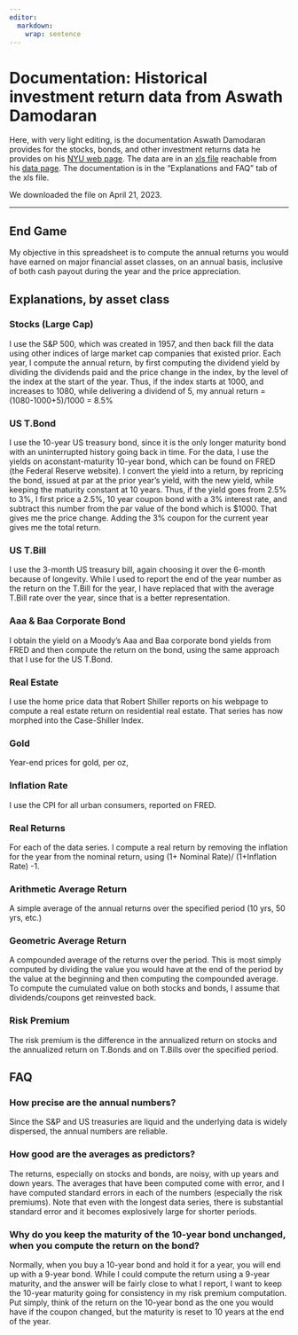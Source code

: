 ```yaml
---
editor: 
  markdown: 
    wrap: sentence
---
```


# Documentation: Historical investment return data from Aswath Damodaran

Here, with very light editing, is the documentation Aswath Damodaran provides for the stocks, bonds, and other investment returns data he provides on his [NYU web page](https://pages.stern.nyu.edu/~adamodar/New_Home_Page/data.html).
The data are in an [xls file](https://www.stern.nyu.edu/~adamodar/pc/datasets/histretSP.xls) reachable from his [data page](https://pages.stern.nyu.edu/~adamodar/New_Home_Page/data.html).
The documentation is in the "Explanations and FAQ" tab of the xls file.

We downloaded the file on April 21, 2023.

------------------------------------------------------------------------

## End Game

My objective in this spreadsheet is to compute the annual returns you would have earned on major financial asset classes, on an annual basis, inclusive of both cash payout during the year and the price appreciation.

## Explanations, by asset class

### Stocks (Large Cap)

I use the S&P 500, which was created in 1957, and then back fill the data using other indices of large market cap companies that existed prior.
Each year, I compute the annual return, by first computing the dividend yield by dividing the dividends paid and the price change in the index, by the level of the index at the start of the year.
Thus, if the index starts at 1000, and increases to 1080, while delivering a dividend of 5, my annual return = (1080-1000+5)/1000 = 8.5%

### US T.Bond

I use the 10-year US treasury bond, since it is the only longer maturity bond with an uninterrupted history going back in time.
For the data, I use the yields on aconstant-maturity 10-year bond, which can be found on FRED (the Federal Reserve website).
I convert the yield into a return, by repricing the bond, issued at par at the prior year's yield, with the new yield, while keeping the maturity constant at 10 years.
Thus, if the yield goes from 2.5% to 3%, I first price a 2.5%, 10 year coupon bond with a 3% interest rate, and subtract this number from the par value of the bond which is \$1000.
That gives me the price change.
Adding the 3% coupon for the current year gives me the total return.

### US T.Bill

I use the 3-month US treasury bill, again choosing it over the 6-month because of longevity.
While I used to report the end of the year number as the return on the T.Bill for the year, I have replaced that with the average T.Bill rate over the year, since that is a better representation.

### Aaa & Baa Corporate Bond

I obtain the yield on a Moody's Aaa and Baa corporate bond yields from FRED and then compute the return on the bond, using the same approach that I use for the US T.Bond.

### Real Estate

I use the home price data that Robert Shiller reports on his webpage to compute a real estate return on residential real estate.
That series has now morphed into the Case-Shiller Index.

### Gold

Year-end prices for gold, per oz,

### Inflation Rate

I use the CPI for all urban consumers, reported on FRED.

### Real Returns

For each of the data series.
I compute a real return by removing the inflation for the year from the nominal return, using (1+ Nominal Rate)/ (1+Inflation Rate) -1.

### Arithmetic Average Return

A simple average of the annual returns over the specified period (10 yrs, 50 yrs, etc.)

### Geometric Average Return

A compounded average of the returns over the period.
This is most simply computed by dividing the value you would have at the end of the period by the value at the beginning and then computing the compounded average.
To compute the cumulated value on both stocks and bonds, I assume that dividends/coupons get reinvested back.

### Risk Premium

The risk premium is the difference in the annualized return on stocks and the annualized return on T.Bonds and on T.Bills over the specified period.

## FAQ

### How precise are the annual numbers?

Since the S&P and US treasuries are liquid and the underlying data is widely dispersed, the annual numbers are reliable.

### How good are the averages as predictors?

The returns, especially on stocks and bonds, are noisy, with up years and down years.
The averages that have been computed come with error, and I have computed standard errors in each of the numbers (especially the risk premiums).
Note that even with the longest data series, there is substantial standard error and it becomes explosively large for shorter periods.

### Why do you keep the maturity of the 10-year bond unchanged, when you compute the return on the bond?

Normally, when you buy a 10-year bond and hold it for a year, you will end up with a 9-year bond.
While I could compute the return using a 9-year maturity, and the answer will be fairly close to what I report, I want to keep the 10-year maturity going for consistency in my risk premium computation.
Put simply, think of the return on the 10-year bond as the one you would have if the coupon changed, but the maturity is reset to 10 years at the end of the year.
